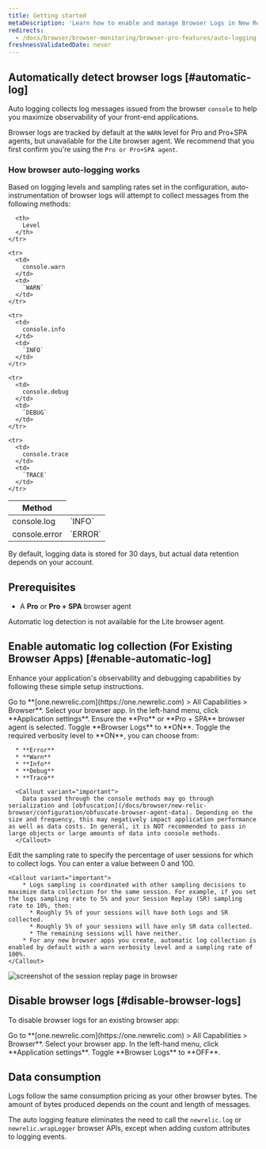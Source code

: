 ```yaml
---
title: Getting started
metaDescription: 'Learn how to enable and manage Browser Logs in New Relic, including steps for automatic log collection and how to disable the feature.'
redirects:
  - /docs/browser/browser-monitoring/browser-pro-features/auto-logging
freshnessValidatedDate: never
---
```


## Automatically detect browser logs [#automatic-log]

Auto logging collects log messages issued from the browser `console` to help you maximize observability of your front-end applications.

Browser logs are tracked by default at the `WARN` level for Pro and Pro+SPA agents, but unavailable for the Lite browser agent. We recommend that you first confirm you're using the `Pro or Pro+SPA agent`. 

### How browser auto-logging works 

Based on logging levels and sampling rates set in the configuration, auto-instrumentation of browser logs will attempt to collect messages from the following methods:

<table>
  <thead>
    <tr>
      <th style={{width: "200px"}}>
        Method
      </th>

      <th>
        Level
      </th>
    </tr>
  </thead>

  <tbody>
    <tr>
      <td>
        console.log
      </td>
      <td>
        `INFO`
      </td>
     </tr>
    <tr>
      <td>
        console.error
      </td>
      <td>
        `ERROR`
      </td>
    </tr>

    <tr>
      <td>
        console.warn
      </td>
      <td>
        `WARN`
      </td>
    </tr>

    <tr>
      <td>
        console.info
      </td>
      <td>
        `INFO`
      </td>
    </tr>

    <tr>
      <td>
        console.debug
      </td>
      <td>
        `DEBUG`
      </td>
    </tr>

    <tr>
      <td>
        console.trace
      </td>
      <td>
        `TRACE`
      </td>
    </tr>
  </tbody>
</table>

By default, logging data is stored for 30 days, but actual data retention depends on your account.

## Prerequisites

* A **Pro** or **Pro + SPA** browser agent

<Callout variant="important">
  Automatic log detection is not available for the Lite browser agent.
</Callout>

## Enable automatic log collection (For Existing Browser Apps) [#enable-automatic-log]

Enhance your application's observability and debugging capabilities by following these simple setup instructions.

<Steps>

  <Step>
    Go to **[one.newrelic.com](https://one.newrelic.com) > All Capabilities > Browser**.
  </Step>

  <Step>
    Select your browser app.
  </Step>

  <Step>
    In the left-hand menu, click **Application settings**.
  </Step>

  <Step>
    Ensure the **Pro** or **Pro + SPA** browser agent is selected.
  </Step>

  <Step>
    Toggle **Browser Logs** to **ON**.
  </Step>

  <Step>
    Toggle the required verbosity level to **ON**, you can choose from:
    
      * **Error**
      * **Warn**
      * **Info**
      * **Debug**
      * **Trace**

      <Callout variant="important">
        Data passed through the console methods may go through serialization and [obfuscation](/docs/browser/new-relic-browser/configuration/obfuscate-browser-agent-data). Depending on the size and frequency, this may negatively impact application performance as well as data costs. In general, it is NOT recommended to pass in large objects or large amounts of data into console methods.
      </Callout>
  </Step>

  <Step>
    Edit the sampling rate to specify the percentage of user sessions for which to collect logs. You can enter a value between 0 and 100.
  
    <Callout variant="important">
        * Logs sampling is coordinated with other sampling decisions to maximize data collection for the same session. For example, if you set the logs sampling rate to 5% and your Session Replay (SR) sampling rate to 10%, then:
          * Roughly 5% of your sessions will have both Logs and SR collected.
          * Roughly 5% of your sessions will have only SR data collected.
          * The remaining sessions will have neither.
        * For any new browser apps you create, automatic log collection is enabled by default with a warn verbosity level and a sampling rate of 100%.
    </Callout>
  </Step>
</Steps>

  <img
    title="Session replay"
    alt="screenshot of the session replay page in browser"
    src="/images/browser-logs-overview.webp"
  />

## Disable browser logs [#disable-browser-logs]

To disable browser logs for an existing browser app:

<Steps>

  <Step>
    Go to **[one.newrelic.com](https://one.newrelic.com) > All Capabilities > Browser**.
  </Step>

  <Step>
    Select your browser app.
  </Step>

  <Step>
    In the left-hand menu, click **Application settings**.
  </Step>

  <Step>
    Toggle **Browser Logs** to **OFF**.
  </Step>
</Steps>

## Data consumption 

Logs follow the same consumption pricing as your other browser bytes. The amount of bytes produced depends on the count and length of messages.

The auto logging feature eliminates the need to call the `newrelic.log` or `newrelic.wrapLogger` browser APIs, except when adding custom attributes to logging events.
